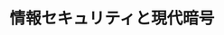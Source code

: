 ﻿---
title: "情報セキュリティと現代暗号"
category: "工学院"
vol: 9
interviewee: "辻井 重男 "
url: ""
tags: ["システム","情報","光","通信","暗号"]
pdf: "9-6.pdf"
career: ""
pdfurl: "9-6/9-6.pdf"
preface: "「情報通信システム講座」というのが辻井の講座名である。しかし、一口に「情報通信」といっても非常に範囲が広く、１つのでそのすべてをカバーするということはできない。辻井ではこれまで、その広い範囲の中から、光伝送、情報理論、デジタル通信などを手がけてこられたが、現在今日図が最も力をやってもおられるのが、「適応信号処理」とこれから紹介する「情報セキュリティと現代暗号」というテーマである。"
---
